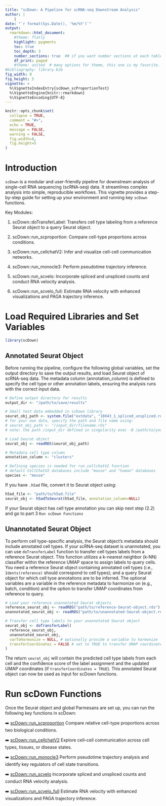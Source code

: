 ```yaml
---
title: "scDown: A Pipeline for scRNA-seq Downstream Analysis"
author: |
    | 
date: "`r format(Sys.Date(), '%m/%Y')`"
output: 
  rmarkdown::html_document:
    #theme: flatly
    highlight: pygments
    toc: true
    toc_depth: 3
    number_sections: true  ## if you want number sections at each table header
    df_print: paged
    #theme: united  # many options for theme, this one is my favorite.
#bibliography: library.bib
fig_width: 8 
fig_height: 5 
vignette: >
  %\VignetteIndexEntry{scDown_scProportionTest}
  %\VignetteEngine{knitr::rmarkdown}
  %\VignetteEncoding{UTF-8}
---
```


```r
knitr::opts_chunk$set(
  collapse = TRUE,
  comment = "#>",
  echo = TRUE,
  message = FALSE,
  warning = FALSE,
  fig.width=8, 
  fig.height=5
)

```

# Introduction 
`scDown` is a modular and user-friendly pipeline for downstream analysis of single-cell RNA sequencing (scRNA-seq) data. It streamlines complex analysis into simple, reproducible workflows. This vignette provides a step-by-step guide for setting up your environment and running key `scDown` functions.

Key Modules:

  1. scDown::doTransferLabel: Transfers cell type labeling from a reference Seurat object to a query Seurat object.
  
  2. scDown::run_scproportion: Compare cell-type proportions across conditions.
  
  3. scDown::run_cellchatV2: Infer and visualize cell-cell communication networks.
  
  4. scDown::run_monocle3: Perform pseudotime trajectory inference.
  
  5. scDown::run_scvelo: Incorporate spliced and unspliced counts and conduct RNA velocity analysis.

  5. scDown::run_scvelo_full: Estimate RNA velocity with enhanced visualizations and PAGA trajectory inference.


# Load Required Libraries and Set Variables

```r
library(scDown)
```

## Annotated Seurat Object
Before running the pipeline, configure the following global variables, set the output directory to save the output results, and load Seurat object of scRNA-seq data. The metadata column (annotation_column) is defined to specify the cell type or other annotation labels, ensuring the analysis runs with the correct input data.

```r
# Define output directory for results
output_dir <- "/path/to/save/results"

# Small test data embedded in scDown library
seurat_obj_path <- system.file("extdata", "10X43_1_spliced_unspliced.rds", package="scDown")
# for your own data, specify the path and file name using: 
# seurat_obj_path <- "/input_dir/filename.rds"
# note: the path /input_dir defined in singularity exec -B /path/to/your/input/data/directory:/input_dir /path/to/singularity/image/scdown_amd64.sif R 

# Load Seurat object
seurat_obj <- readRDS(seurat_obj_path)

# Metadata cell type column
annotation_column <- "clusters"

# Defining species is needed for run_cellchatV2 function
# default CellChatV2 databases include "mouse" and "human" databases
species <- "mouse"

```

If you have `.h5ad` file, convert it to Seurat object using: 
```r
h5ad_file <- "path/to/h5ad.file"
seurat_obj <- h5adToSeurat(h5ad_file, annotation_column=NULL)
```
If your Seurat object has cell type annotation you can skip next step (2.2) and go to part 3 `Run scDown Functions`

## Unannotated Seurat Object
To perform cell type-specific analysis, the Seurat object's metadata should include annotated cell types. If your scRNA-seq dataset is unannotated, you can use `doTransferLabel` function to transfer cell types labels from a reference Seurat object. This function utilizes a k-nearest neighbor (k-NN) classifier within the reference UMAP space to assign labels to query cells. You need a reference Seurat object containing annotated cell types (i.e., `Idents(reference)` should correspond to cell types); and a query Seurat object for which cell tyoe annotations are to be inferred. The optional variables are a variable in the reference metadata to harmonize on (e.g., batch, condition) and the option to transfer UMAP coordinates from reference to query.

```r
# Load your reference unannotated Seurat objects
reference_seurat_obj <- readRDS("path/to/reference-Seurat-object.rds")
unannotated_seurat_obj <- readRDS("path/to/unannotated-Seurat-object.rds")

# Transfer cell type labels to your unannotated Seurat object
seurat_obj <- doTransferLabel(
  reference_seurat_obj, 
  unannotated_seurat_obj, 
  varToHarmonize = NULL, # optionally provide a variable to harmonize
  transferCoordinates = FALSE # set to TRUE to transfer UMAP coordinates
)
```
The return `seurat_obj` will contain the predicted cell type labels from each cell and the confidence score of the label assignment and the updated UMAP coordinates (if `transferCoordinates = TRUE`). This annotated Seurat object can now be used as input for scDown functions.

# Run scDown Functions
Once the Seurat object and global Parmesans are set up, you can run the following key functions in scDown:

➡️ <a href="scProportionTest.html" target="_blank">scDown::run_scproportion</a>
Compare relative cell-type proportions across two biological conditions. 

➡️ <a href="scDown_CellChatV2.html" target="_blank">scDown::run_cellchatV2</a>
Explore cell–cell communication across cell types, tissues, or disease states.

➡️ <a href="scDown_monocle.html" target="_blank">scDown::run_monocle3</a>
Perform pseudotime trajectory analysis and identify key regulators of cell state transitions.

➡️ <a href="run_scvelo.html" target="_blank">scDown::run_scvelo</a>
Incorporate spliced and unspliced counts and conduct RNA velocity analysis.

➡️ <a href="run_scvelo_full.html" target="_blank">scDown::run_scvelo_full</a>
Estimate RNA velocity with enhanced visualizations and PAGA trajectory inference.



